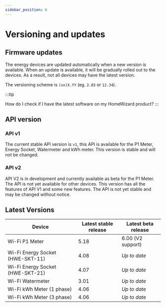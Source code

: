 ```yaml
---
sidebar_position: 6
---
```



# Versioning and updates

## Firmware updates

The energy devices are updated automatically when a new version is available.
When an update is available, it will be gradually rolled out to the devices. As a result, not all devices may have the latest version.

The versioning scheme is `(xx)X.YY` (eg. `2.03` or `12.34`).

:::tip

<Link to='https://helpdesk.homewizard.com/en/articles/9167578'>How do I check if I have the latest software on my HomeWizard product?</Link>
:::

## API version

### API v1

The current stable API version is `v1`, this API is available for the P1 Meter, Energy Socket, Watermeter and kWh meter. This version is stable and will not be changed.

### API v2

API V2 is in development and currently available as beta for the P1 Meter. The API is not yet available for other devices. This version has all the features of API V1 and some new features. The API is not yet stable and may be changed without notice.

## Latest Versions

| Device                           | Latest stable release | Latest beta release |
| -------------------------------- | --------------------- | ------------------- |
| Wi-Fi P1 Meter                   | 5.18                  | 6.00 (V2 support)   |
| Wi-Fi Energy Socket (HWE-SKT-11) | 4.08                  | _Up to date_        |
| Wi-Fi Energy Socket (HWE-SKT-21) | 4.07                  | _Up to date_        |
| Wi-Fi Watermeter                 | 3.01                  | _Up to date_        |
| Wi-Fi kWh Meter (1 phase)        | 4.06                  | _Up to date_        |
| Wi-Fi kWh Meter (3 phase)        | 4.06                  | _Up to date_        |
